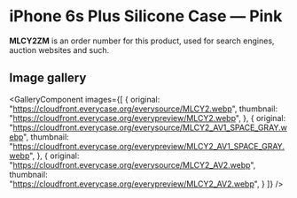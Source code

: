 
# iPhone 6s Plus Silicone Case — Pink

<Callout type='info' emoji='👉🏻'>**MLCY2ZM** is an order number for this product, used for search engines, auction websites and such.</Callout>

## Image gallery

<GalleryComponent
    images={[
      {
        original: "https://cloudfront.everycase.org/everysource/MLCY2.webp",
        thumbnail: "https://cloudfront.everycase.org/everypreview/MLCY2.webp",
      },
      {
        original: "https://cloudfront.everycase.org/everysource/MLCY2_AV1_SPACE_GRAY.webp",
        thumbnail: "https://cloudfront.everycase.org/everypreview/MLCY2_AV1_SPACE_GRAY.webp",
      },
      {
        original: "https://cloudfront.everycase.org/everysource/MLCY2_AV2.webp",
        thumbnail: "https://cloudfront.everycase.org/everypreview/MLCY2_AV2.webp",
      }
    ]}
  />
